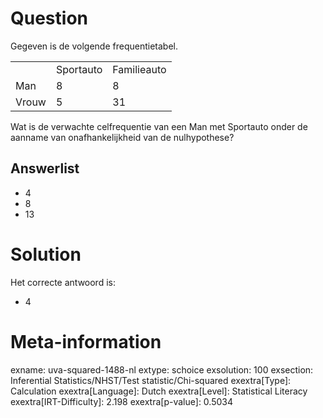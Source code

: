 Question
========

Gegeven is de volgende frequentietabel.

  ------- ----------- -------------
          Sportauto   Familieauto
  Man     8           8
  Vrouw   5           31
  ------- ----------- -------------

Wat is de verwachte celfrequentie van een Man met Sportauto onder de
aanname van onafhankelijkheid van de nulhypothese?

Answerlist
----------

* 4
* 8
* 13

Solution
========

Het correcte antwoord is: 

* 4

Meta-information
================
exname: uva-squared-1488-nl
extype: schoice
exsolution: 100
exsection: Inferential Statistics/NHST/Test statistic/Chi-squared
exextra[Type]: Calculation
exextra[Language]: Dutch
exextra[Level]: Statistical Literacy
exextra[IRT-Difficulty]: 2.198
exextra[p-value]: 0.5034
